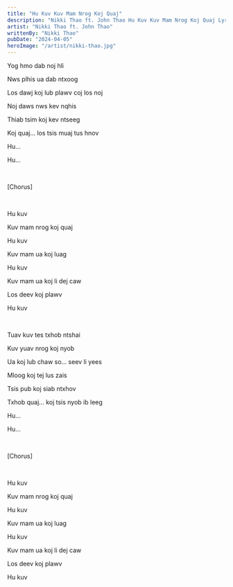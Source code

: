 ```yaml
---
title: "Hu Kuv Kuv Mam Nrog Koj Quaj"
description: "Nikki Thao ft. John Thao Hu Kuv Kuv Mam Nrog Koj Quaj Lyrics"
artist: "Nikki Thao ft. John Thao"
writtenBy: "Nikki Thao"
pubDate: "2024-04-05"
heroImage: "/artist/nikki-thao.jpg"
---
```


Yog hmo dab noj hli

Nws plhis ua dab ntxoog

Los dawj koj lub plawv coj los noj

Noj daws nws kev nqhis

Thiab tsim koj kev ntseeg

Koj quaj... los tsis muaj tus hnov

Hu...

Hu...

<br />

[Chorus]

<br />

Hu kuv

Kuv mam nrog koj quaj

Hu kuv

Kuv mam ua koj luag

Hu kuv

Kuv mam ua koj li dej caw

Los deev koj plawv

Hu kuv

<br />

Tuav kuv tes txhob ntshai

Kuv yuav nrog koj nyob

Ua koj lub chaw so... seev li yees

Mloog koj tej lus zais

Tsis pub koj siab ntxhov

Txhob quaj... koj tsis nyob ib leeg

Hu...

Hu...

<br />

[Chorus]

<br />

Hu kuv

Kuv mam nrog koj quaj

Hu kuv

Kuv mam ua koj luag

Hu kuv

Kuv mam ua koj li dej caw

Los deev koj plawv

Hu kuv
